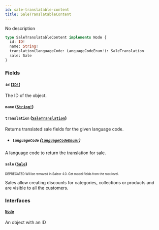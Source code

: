 ```yaml
---
id: sale-translatable-content
title: SaleTranslatableContent
---
```


No description

```graphql
type SaleTranslatableContent implements Node {
  id: ID!
  name: String!
  translation(languageCode: LanguageCodeEnum!): SaleTranslation
  sale: Sale
}
```

### Fields

#### `id` ([`ID!`](/developer/api-reference/scalars/id.mdx))

The ID of the object.

#### `name` ([`String!`](/developer/api-reference/scalars/string.mdx))

#### `translation` ([`SaleTranslation`](/developer/api-reference/objects/sale-translation.mdx))

Returns translated sale fields for the given language code.

- ##### `languageCode` ([`LanguageCodeEnum!`](/developer/api-reference/enums/language-code-enum.mdx))

A language code to return the translation for sale.

#### `sale` ([`Sale`](/developer/api-reference/objects/sale.mdx))

<sub><sup><span className="deprecatedTag">DEPRECATED</span> Will be removed in Saleor 4.0. Get model fields from the root level.</sup></sub>

Sales allow creating discounts for categories, collections or products and are visible to all the customers.

### Interfaces

#### [`Node`](/developer/api-reference/interfaces/node.mdx)

An object with an ID

